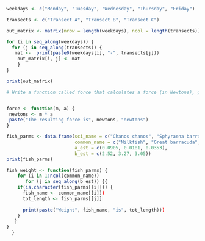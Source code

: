 ```r
weekdays <- c("Monday", "Tuesday", "Wednesday", "Thursday", "Friday")

transects <- c("Transect A", "Transect B", "Transect C")

out_matrix <- matrix(nrow = length(weekdays), ncol = length(transects)) 

for (i in seq_along(weekdays)) { 
  for (j in seq_along(transects)) { 
   mat <-  print(paste0(weekdays[i], "-", transects[j]))
    out_matrix[i, j] <- mat
    }
}
```

```r
print(out_matrix)
```

```r
# Write a function called force that calculates a force (in Newtons), given inputs of mass (in kg) and acceleration (in (recall: ), and returns a statement “The resulting force is ___ Newtons.”


force <- function(m, a) {
 newtons <- m * a 
 paste("The resulting force is", newtons, "newtons")
} 
```

```r
fish_parms <- data.frame(sci_name = c("Chanos chanos", "Sphyraena barracuda", "Caranx ignobilis"),
                         common_name = c("Milkfish", "Great barracuda", "Giant trevally"),
                         a_est = c(0.0905, 0.0181, 0.0353),
                         b_est = c(2.52, 3.27, 3.05))
print(fish_parms)

```

```r
fish_weight <- function(fish_parms) {
    for (i in 1:ncol(common_name)) 
       for (j in seq_along(b_est)) {{
    if(is.character(fish_parms[[i]])) {           
      fish_name <- common_name[[i]])
      tot_length <- fish_parms[[j]]
      
      print(paste("Weight", fish_name, "is", tot_length)))
    }  
   }
}
  }
    
```

